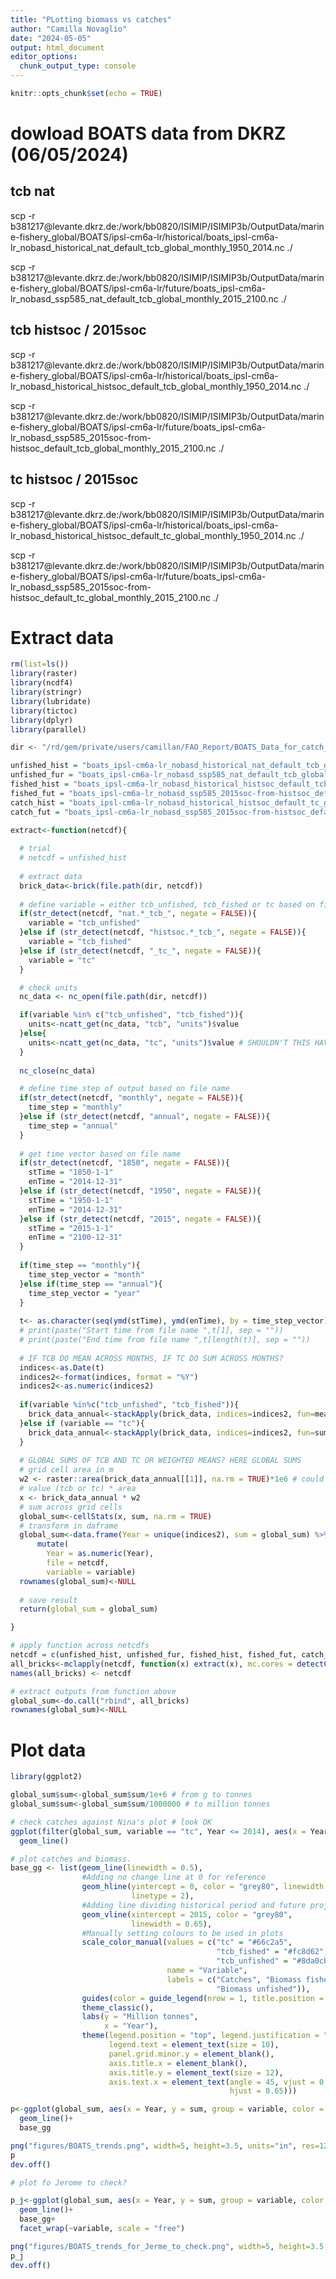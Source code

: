 ```yaml
---
title: "PLotting biomass vs catches"
author: "Camilla Novaglio"
date: "2024-05-05"
output: html_document
editor_options: 
  chunk_output_type: console
---
```


```r
knitr::opts_chunk$set(echo = TRUE)
```

# dowload BOATS data from DKRZ (06/05/2024)

## tcb nat
scp -r b381217@levante.dkrz.de:/work/bb0820/ISIMIP/ISIMIP3b/OutputData/marine-fishery_global/BOATS/ipsl-cm6a-lr/historical/boats_ipsl-cm6a-lr_nobasd_historical_nat_default_tcb_global_monthly_1950_2014.nc ./ 

scp -r b381217@levante.dkrz.de:/work/bb0820/ISIMIP/ISIMIP3b/OutputData/marine-fishery_global/BOATS/ipsl-cm6a-lr/future/boats_ipsl-cm6a-lr_nobasd_ssp585_nat_default_tcb_global_monthly_2015_2100.nc ./ 

## tcb histsoc / 2015soc
scp -r b381217@levante.dkrz.de:/work/bb0820/ISIMIP/ISIMIP3b/OutputData/marine-fishery_global/BOATS/ipsl-cm6a-lr/historical/boats_ipsl-cm6a-lr_nobasd_historical_histsoc_default_tcb_global_monthly_1950_2014.nc ./ 

scp -r b381217@levante.dkrz.de:/work/bb0820/ISIMIP/ISIMIP3b/OutputData/marine-fishery_global/BOATS/ipsl-cm6a-lr/future/boats_ipsl-cm6a-lr_nobasd_ssp585_2015soc-from-histsoc_default_tcb_global_monthly_2015_2100.nc ./ 

## tc histsoc / 2015soc
scp -r b381217@levante.dkrz.de:/work/bb0820/ISIMIP/ISIMIP3b/OutputData/marine-fishery_global/BOATS/ipsl-cm6a-lr/historical/boats_ipsl-cm6a-lr_nobasd_historical_histsoc_default_tc_global_monthly_1950_2014.nc ./ 

scp -r b381217@levante.dkrz.de:/work/bb0820/ISIMIP/ISIMIP3b/OutputData/marine-fishery_global/BOATS/ipsl-cm6a-lr/future/boats_ipsl-cm6a-lr_nobasd_ssp585_2015soc-from-histsoc_default_tc_global_monthly_2015_2100.nc ./ 

# Extract data 

```r

rm(list=ls())
library(raster)
library(ncdf4) 
library(stringr)
library(lubridate)
library(tictoc)
library(dplyr)
library(parallel)

dir <- "/rd/gem/private/users/camillan/FAO_Report/BOATS_Data_for_catch_plot"

unfished_hist = "boats_ipsl-cm6a-lr_nobasd_historical_nat_default_tcb_global_monthly_1950_2014.nc"
unfished_fur = "boats_ipsl-cm6a-lr_nobasd_ssp585_nat_default_tcb_global_monthly_2015_2100.nc"
fished_hist = "boats_ipsl-cm6a-lr_nobasd_historical_histsoc_default_tcb_global_monthly_1950_2014.nc"
fished_fut = "boats_ipsl-cm6a-lr_nobasd_ssp585_2015soc-from-histsoc_default_tcb_global_monthly_2015_2100.nc"
catch_hist = "boats_ipsl-cm6a-lr_nobasd_historical_histsoc_default_tc_global_monthly_1950_2014.nc"
catch_fut = "boats_ipsl-cm6a-lr_nobasd_ssp585_2015soc-from-histsoc_default_tc_global_monthly_2015_2100.nc"

extract<-function(netcdf){
  
  # trial 
  # netcdf = unfished_hist
  
  # extract data 
  brick_data<-brick(file.path(dir, netcdf)) 
  
  # define variable = either tcb_unfished, tcb_fished or tc based on file name 
  if(str_detect(netcdf, "nat.*_tcb_", negate = FALSE)){
    variable = "tcb_unfished"
  }else if (str_detect(netcdf, "histsoc.*_tcb_", negate = FALSE)){
    variable = "tcb_fished"
  }else if (str_detect(netcdf, "_tc_", negate = FALSE)){
    variable = "tc"
  }

  # check units 
  nc_data <- nc_open(file.path(dir, netcdf))

  if(variable %in% c("tcb_unfished", "tcb_fished")){
    units<-ncatt_get(nc_data, "tcb", "units")$value
  }else{
    units<-ncatt_get(nc_data, "tc", "units")$value # SHOULDN'T THIS HAVE A TIME COMPONENT? 
  }
  
  nc_close(nc_data)

  # define time step of output based on file name
  if(str_detect(netcdf, "monthly", negate = FALSE)){
    time_step = "monthly"
  }else if (str_detect(netcdf, "annual", negate = FALSE)){
    time_step = "annual"
  }
  
  # get time vector based on file name
  if(str_detect(netcdf, "1850", negate = FALSE)){
    stTime = "1850-1-1"
    enTime = "2014-12-31"
  }else if (str_detect(netcdf, "1950", negate = FALSE)){
    stTime = "1950-1-1"
    enTime = "2014-12-31"
  }else if (str_detect(netcdf, "2015", negate = FALSE)){
    stTime = "2015-1-1"
    enTime = "2100-12-31"
  }
  
  if(time_step == "monthly"){
    time_step_vector = "month"
  }else if(time_step == "annual"){
    time_step_vector = "year"
  }
  
  t<- as.character(seq(ymd(stTime), ymd(enTime), by = time_step_vector))
  # print(paste("Start time from file name ",t[1], sep = ""))
  # print(paste("End time from file name ",t[length(t)], sep = ""))
  
  # IF TCB DO MEAN ACROSS MONTHS, IF TC DO SUM ACROSS MONTHS?  
  indices<-as.Date(t)
  indices2<-format(indices, format = "%Y")
  indices2<-as.numeric(indices2)
  
  if(variable %in%c("tcb_unfished", "tcb_fished")){
    brick_data_annual<-stackApply(brick_data, indices=indices2, fun=mean)
  }else if (variable == "tc"){
    brick_data_annual<-stackApply(brick_data, indices=indices2, fun=sum)
  }
  
  # GLOBAL SUMS OF TCB AND TC OR WEIGHTED MEANS? HERE GLOBAL SUMS
  # grid cell area in m
  w2 <- raster::area(brick_data_annual[[1]], na.rm = TRUE)*1e6 # could do the IPSL file provided by Matthis but here it is the same
  # value (tcb or tc) * area
  x <- brick_data_annual * w2
  # sum across grid cells 
  global_sum<-cellStats(x, sum, na.rm = TRUE) 
  # transform in daframe
  global_sum<-data.frame(Year = unique(indices2), sum = global_sum) %>%
      mutate(
        Year = as.numeric(Year),
        file = netcdf,
        variable = variable)
  rownames(global_sum)<-NULL
  
  # save result
  return(global_sum = global_sum)

}

# apply function across netcdfs 
netcdf = c(unfished_hist, unfished_fur, fished_hist, fished_fut, catch_hist, catch_fut)
all_bricks<-mclapply(netcdf, function(x) extract(x), mc.cores = detectCores()-2) 
names(all_bricks) <- netcdf

# extract outputs from function above 
global_sum<-do.call("rbind", all_bricks)
rownames(global_sum)<-NULL

```

# Plot data 

```r

library(ggplot2)

global_sum$sum<-global_sum$sum/1e+6 # from g to tonnes 
global_sum$sum<-global_sum$sum/1000000 # to million tonnes

# check catches against Nina's plot # look OK 
ggplot(filter(global_sum, variable == "tc", Year <= 2014), aes(x = Year, y = sum))+
  geom_line()

# plot catches and biomass. 
base_gg <- list(geom_line(linewidth = 0.5),
                #Adding no change line at 0 for reference 
                geom_hline(yintercept = 0, color = "grey80", linewidth = 0.65, 
                           linetype = 2),
                #Adding line dividing historical period and future projections
                geom_vline(xintercept = 2015, color = "grey80", 
                           linewidth = 0.65),
                #Manually setting colours to be used in plots
                scale_color_manual(values = c("tc" = "#66c2a5",
                                              "tcb_fished" = "#fc8d62", 
                                              "tcb_unfished" = "#8da0cb"), 
                                   name = "Variable",
                                   labels = c("Catches", "Biomass fished", 
                                              "Biomass unfished")),
                guides(color = guide_legend(nrow = 1, title.position = "left")),
                theme_classic(),
                labs(y = "Million tonnes", 
                     x = "Year"),
                theme(legend.position = "top", legend.justification = "center", 
                      legend.text = element_text(size = 10),
                      panel.grid.minor.y = element_blank(), 
                      axis.title.x = element_blank(),
                      axis.title.y = element_text(size = 12),
                      axis.text.x = element_text(angle = 45, vjust = 0.765, 
                                                 hjust = 0.65)))

p<-ggplot(global_sum, aes(x = Year, y = sum, group = variable, color = variable))+
  geom_line()+
  base_gg

png("figures/BOATS_trends.png", width=5, height=3.5, units="in", res=1200)
p
dev.off()

# plot fo Jerome to check? 

p_j<-ggplot(global_sum, aes(x = Year, y = sum, group = variable, color = variable))+
  geom_line()+
  base_gg+
  facet_wrap(~variable, scale = "free")

png("figures/BOATS_trends_for_Jerme_to_check.png", width=5, height=3.5, units="in", res=1200)
p_j
dev.off()

```
